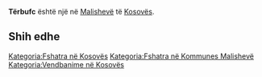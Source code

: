 {{Fshat në 
 | Emri                = Tërbufc
 | EmriAlt                = 
 | NAME_SHORT_FORM=      
 | NAME_GENERIC=      
 | NAME_SORT_NAME_RO=      TERBUFC
 | FULL_NAME_RO = Tërbufc
 | FULL_NAME_ND_RO=Terbufc
 | SORT_NAME_RG=TERBUFC
 | FULL_NAME_RG=Tërbufc
 | FULL_NAME_ND_RG=Terbufc
 | SRP_NAME_SHORT_FORM=      
 | SRP_NAME_GENERIC=      
 | SRP_NAME_SORT_NAME_RO=      
 | SRP_FULL_NAME_RO = 
 | SRP_FULL_NAME_ND_RO=
 | SRP_SORT_NAME_RG=
 | SRP_FULL_NAME_RG=
 | SRP_FULL_NAME_ND_RG=
 | Emri (Rasa dhanore) = 
 | Figura              = 
 | Shteti              = Kosovo
 | Komuna              = Malishevë
 | Kodi postar         = 
 | Sipërfaqja          = 

 | Popullsia           = 

 | Regj. i popullsisë  = 
 | Dend. e popullsisë  = 
 | Faqja zyrtare       = 
 <!--- Koordinatat ----> 
 | Gjerësia            = 42.525542
 | Gjatësia            = 21.281693
 | Lartësia            = 
}}
'''Tërbufc''' është një [[]] në [[Malishevë]] të [[Kosovës]].

<!-- == Gjeografia == -->
<!-- == Historia == -->
<!-- == Demografia == -->
== Shih edhe ==
{{Komuna Malishevë}}
{{Kosovo-Administrata-Cung}}

[[Kategoria:Fshatra në Kosovës]]
[[Kategoria:Fshatra në Kommunes Malishevë]]
[[Kategoria:Vendbanime në Kosovës]]